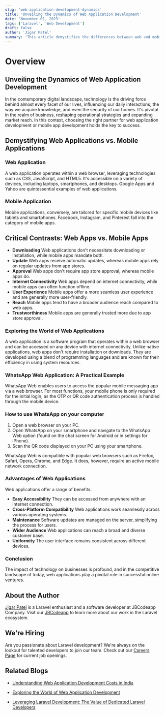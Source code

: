 ```yaml
---
slug: 'web-application-development-dynamics'
title: 'Unveiling the Dynamics of Web Application Development'
date: 'November 01, 2023'
tags: ['Laravel', 'Web Development']
draft: false
author: 'Jigar Patel'
summary: 'This article demystifies the differences between web and mobile applications, focusing on the world of web application development. '
---
```


# Overview

<TOCInline
  toc={props.toc}
  exclude="Overview"
  toHeading={2}
  defaultimage="web-application-development-dynamics"
/>

## Unveiling the Dynamics of Web Application Development

In the contemporary digital landscape, technology is the driving force behind almost every facet of our lives, influencing our daily interactions, the way we acquire knowledge, and even the security of our homes. It's pivotal in the realm of business, reshaping operational strategies and expanding market reach. In this context, choosing the right partner for web application development or mobile app development holds the key to success.

## Demystifying Web Applications vs. Mobile Applications

### **Web Application**

A web application operates within a web browser, leveraging technologies such as CSS, JavaScript, and HTML5. It's accessible on a variety of devices, including laptops, smartphones, and desktops. Google Apps and Yahoo are quintessential examples of web applications.

### **Mobile Application**

Mobile applications, conversely, are tailored for specific mobile devices like tablets and smartphones. Facebook, Instagram, and Pinterest fall into the category of mobile apps.

## Critical Contrasts: Web Apps vs. Mobile Apps

- **Downloading** Web applications don't necessitate downloading or installation, while mobile apps mandate both.
- **Update** Web apps receive automatic updates, whereas mobile apps rely on regular updates from app stores.
- **Approval** Web apps don't require app store approval, whereas mobile apps do.
- **Internet Connectivity** Web apps depend on internet connectivity, while mobile apps can often function offline.
- **User Experience** Mobile apps offer a more seamless user experience and are generally more user-friendly.
- **Reach** Mobile apps tend to have a broader audience reach compared to web apps.
- **Trustworthiness** Mobile apps are generally trusted more due to app store approval.

### Exploring the World of Web Applications

A web application is a software program that operates within a web browser and can be accessed on any device with internet connectivity. Unlike native applications, web apps don't require installation or downloads. They are developed using a blend of programming languages and are known for their efficiency in using system resources.

### WhatsApp Web Application: A Practical Example

WhatsApp Web enables users to access the popular mobile messaging app via a web browser. For most functions, your mobile phone is only required for the initial login, as the OTP or QR code authentication process is handled through the mobile device.

### How to use WhatsApp on your computer

1. Open a web browser on your PC.
2. Open WhatsApp on your smartphone and navigate to the WhatsApp Web option (found on the chat screen for Android or in settings for iPhone).
3. Scan the QR code displayed on your PC using your smartphone.

WhatsApp Web is compatible with popular web browsers such as Firefox, Safari, Opera, Chrome, and Edge. It does, however, require an active mobile network connection.

### Advantages of Web Applications

Web applications offer a range of benefits:

- **Easy Accessibility** They can be accessed from anywhere with an internet connection.
- **Cross-Platform Compatibility** Web applications work seamlessly across various operating systems.
- **Maintenance** Software updates are managed on the server, simplifying the process for users.
- **Wider Audience** Web applications can reach a broad and diverse customer base.
- **Uniformity** The user interface remains consistent across different devices.

### Conclusion

The impact of technology on businesses is profound, and in the competitive landscape of today, web applications play a pivotal role in successful online ventures.

## About the Author

[Jigar Patel](https://expertlaravel.com) is a Laravel enthusiast and a software developer at JBCodeapp Company. Visit our [JBCodeapp](https://jbcodeapp.com) to learn more about our work in the Laravel ecosystem.

## We're Hiring

Are you passionate about Laravel development? We're always on the lookout for talented developers to join our team. Check out our [Careers Page](https://jbcodeapp.com/career) for current job openings.

## Related Blogs

- [Understanding Web Application Development Costs in India](web-application-development-costs-india)

- [Exploring the World of Web Application Development](web-application-development-exploration)

- [Leveraging Laravel Development: The Value of Dedicated Laravel Developers](leveraging-laravel-development-dedicated-laravel-developers)

